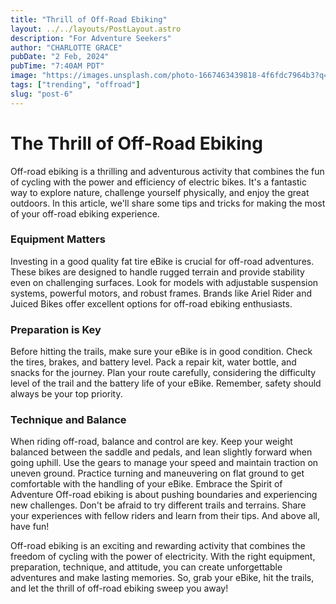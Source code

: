 ```yaml
---
title: "Thrill of Off-Road Ebiking"
layout: ../../layouts/PostLayout.astro
description: "For Adventure Seekers"
author: "CHARLOTTE GRACE"
pubDate: "2 Feb, 2024"
pubTime: "7:40AM PDT"
image: "https://images.unsplash.com/photo-1667463439818-4f6fdc7964b3?q=80&w=2340&auto=format&fit=crop&ixlib=rb-4.0.3&ixid=M3wxMjA3fDB8MHxwaG90by1wYWdlfHx8fGVufDB8fHx8fA%3D%3D"
tags: ["trending", "offroad"]
slug: "post-6"
---
```


# The Thrill of Off-Road Ebiking

Off-road ebiking is a thrilling and adventurous activity that combines the fun of cycling with the power and efficiency of electric bikes. It's a fantastic way to explore nature, challenge yourself physically, and enjoy the great outdoors. In this article, we'll share some tips and tricks for making the most of your off-road ebiking experience.

### Equipment Matters

Investing in a good quality fat tire eBike is crucial for off-road adventures. These bikes are designed to handle rugged terrain and provide stability even on challenging surfaces. Look for models with adjustable suspension systems, powerful motors, and robust frames. Brands like Ariel Rider and Juiced Bikes offer excellent options for off-road ebiking enthusiasts.

### Preparation is Key

Before hitting the trails, make sure your eBike is in good condition. Check the tires, brakes, and battery level. Pack a repair kit, water bottle, and snacks for the journey. Plan your route carefully, considering the difficulty level of the trail and the battery life of your eBike. Remember, safety should always be your top priority.

### Technique and Balance

When riding off-road, balance and control are key. Keep your weight balanced between the saddle and pedals, and lean slightly forward when going uphill. Use the gears to manage your speed and maintain traction on uneven ground. Practice turning and maneuvering on flat ground to get comfortable with the handling of your eBike.
Embrace the Spirit of Adventure
Off-road ebiking is about pushing boundaries and experiencing new challenges. Don't be afraid to try different trails and terrains. Share your experiences with fellow riders and learn from their tips. And above all, have fun!

Off-road ebiking is an exciting and rewarding activity that combines the freedom of cycling with the power of electricity. With the right equipment, preparation, technique, and attitude, you can create unforgettable adventures and make lasting memories. So, grab your eBike, hit the trails, and let the thrill of off-road ebiking sweep you away!
